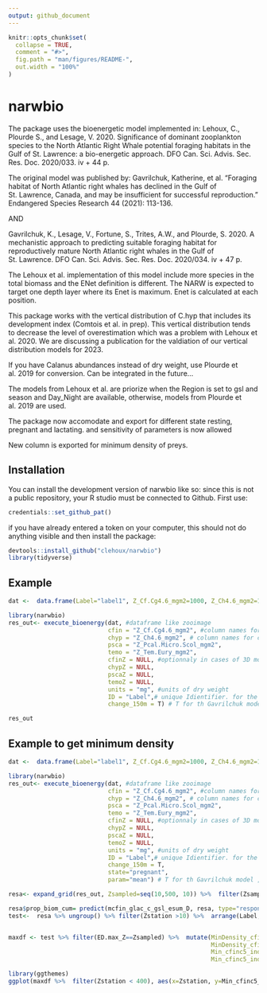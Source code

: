 ```yaml
---
output: github_document
---
```


<!-- README.md is generated from README.Rmd. Please edit that file -->

```r
knitr::opts_chunk$set(
  collapse = TRUE,
  comment = "#>",
  fig.path = "man/figures/README-",
  out.width = "100%"
)
```

# narwbio

<!-- badges: start -->
<!-- badges: end -->

The package uses the bioenergetic model implemented in:
Lehoux, C., Plourde S., and Lesage, V. 2020. Significance of dominant zooplankton species to the North Atlantic Right Whale potential foraging habitats in the Gulf of St. Lawrence: a bio-energetic approach. DFO Can. Sci. Advis. Sec. Res. Doc. 2020/033. iv + 44 p.

The original model was published by:
Gavrilchuk, Katherine, et al. "Foraging habitat of North Atlantic right whales has declined in the Gulf of St. Lawrence, Canada, and may be insufficient for successful reproduction." Endangered Species Research 44 (2021): 113-136.

AND 

Gavrilchuk, K., Lesage, V., Fortune, S., Trites, A.W., and Plourde, S. 2020. A mechanistic
approach to predicting suitable foraging habitat for reproductively mature North Atlantic right
whales in the Gulf of St. Lawrence. DFO Can. Sci. Advis. Sec. Res. Doc. 2020/034. iv + 47
p.

The Lehoux et al. implementation of this model include more species in the total biomass and the ENet definition is different. The NARW is expected to target one depth layer where its Enet is maximum. Enet is calculated at each position. 

This package works with the vertical distribution of C.hyp that includes its development index (Comtois et al. in prep). This vertical distribution tends to decrease the level of overestimation which was a problem with Lehoux et al. 2020. We are discussing a publication for the valdiation of our vertical distribution models for 2023.

If you have Calanus abundances instead of dry weight, use Plourde et al. 2019 for conversion. Can be integrated in the future...

The models from Lehoux et al. are priorize when the Region is set to gsl and season and Day_Night are available, otherwise, models from Plourde et al. 2019 are used. 

The package now accomodate and export for different state resting, pregnant and lactating.
and sensitivity of parameters is now allowed

New column is exported for minimum density of preys.


## Installation

You can install the development version of narwbio like so:
since this is not a public repository, your R studio must be connected to Github.
First use:
```r
credentials::set_github_pat() 
```


if you have already entered a token on your computer, this should not do anything visible and then install the package: 
```r
devtools::install_github("clehoux/narwbio")
library(tidyverse)

```



## Example

```r
dat <-  data.frame(Label="label1", Z_Cf.Cg4.6_mgm2=1000, Z_Ch4.6_mgm2=10000,Z_Pcal.Micro.Scol_mgm2=100,Z_Tem.Eury_mgm2=100, Day_Night="D", Zstation=100, season="esum", MeshSize=333)

library(narwbio)
res_out<- execute_bioenergy(dat, #dataframe like zooimage
                            cfin = "Z_Cf.Cg4.6_mgm2", #column names for cfin dw
                            chyp = "Z_Ch4.6_mgm2", # column names for chyp dw
                            psca = "Z_Pcal.Micro.Scol_mgm2", 
                            temo = "Z_Tem.Eury_mgm2",
                            cfinZ = NULL, #optionnaly in cases of 3D model output mostly for Nicolas Lecorre
                            chypZ = NULL,
                            pscaZ = NULL,
                            temoZ = NULL,
                            units = "mg", #units of dry weight
                            ID = "Label",# unique Idientifier. for the whole zooimage dataset use Label and SampleAnalysis pasted together.
                            change_150m = T) # T for th Gavrilchuk model , F for exploration.

res_out

```


## Example to get minimum density

```r
dat <-  data.frame(Label="label1", Z_Cf.Cg4.6_mgm2=1000, Z_Ch4.6_mgm2=10000,Z_Pcal.Micro.Scol_mgm2=100,Z_Tem.Eury_mgm2=100, Day_Night="D", Zstation=100, season="esum", MeshSize=333)

library(narwbio)
res_out<- execute_bioenergy(dat, #dataframe like zooimage
                            cfin = "Z_Cf.Cg4.6_mgm2", #column names for cfin dw
                            chyp = "Z_Ch4.6_mgm2", # column names for chyp dw
                            psca = "Z_Pcal.Micro.Scol_mgm2", 
                            temo = "Z_Tem.Eury_mgm2",
                            cfinZ = NULL, #optionnaly in cases of 3D model output mostly for Nicolas Lecorre
                            chypZ = NULL,
                            pscaZ = NULL,
                            temoZ = NULL,
                            units = "mg", #units of dry weight
                            ID = "Label",# unique Idientifier. for the whole zooimage dataset use Label and SampleAnalysis pasted together.
                            change_150m = T,
                            state="pregnant",
                            param="mean") # T for th Gavrilchuk model , F for exploration.

resa<- expand_grid(res_out, Zsampled=seq(10,500, 10)) %>%  filter(Zsampled <=Zstation) %>%  mutate(percZ_stn=Zsampled/Zstation*100) 

resa$prop_biom_cum= predict(mcfin_glac_c_gsl_esum_D, resa, type="response")
test<-  resa %>% ungroup() %>% filter(Zstation >10) %>%  arrange(Label, Zsampled) %>% group_by(Label) %>%  mutate(prop_biom=c(first(prop_biom_cum),diff(prop_biom_cum, lag = 1)))


maxdf <- test %>% filter(ED.max_Z==Zsampled) %>%  mutate(MinDensity_cfinc5_gm3=Minimum_prey_density_gm3,
                                                         MinDensity_cfinc5_mgm3=MinDensity_cfinc5_gm3*1000,
                                                         Min_cfinc5_indm3=MinDensity_cfinc5_mgm3/0.3,
                                                         Min_cfinc5_indm2=Min_cfinc5_indm3/(prop_biom/10))#porportion is calculated on 10m3

library(ggthemes)
ggplot(maxdf %>%  filter(Zstation < 400), aes(x=Zstation, y=Min_cfinc5_indm2/1000)) +geom_point() +geom_hline(yintercept=10)+theme_few() + ylab("Min Cfin C5 10³ ind/m²") +scale_y_continuous(trans="log10")


```



